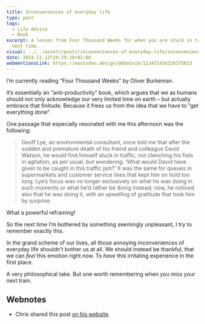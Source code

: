 ```yaml
---
title: Inconveniences of everyday life
type: post
tags:
  - Life Advice
  - Book
excerpt: A lesson from Four Thousand Weeks for when you are stuck in traffic the
  next time.
visual: ../../assets/posts/inconveniences-of-everyday-life/inconveniences-3b4d478fce.jpg
date: 2024-11-12T19:29:28+01:00
webmentionsLink: https://mastodon.design/@dominik/113471416216375833
---
```


I’m currently reading “Four Thousand Weeks” by Oliver Burkeman.

It’s essentially an “anti-productivity” book, which argues that we as humans should not only acknowledge our very limited time on earth – but actually embrace that finitude. Because it frees us from the idea that we have to “get everything done”.

One passage that especially resonated with me this afternoon was the following:

> Geoff Lye, an environmental consultant, once told me that after the sudden and premature death of his friend and colleague David Watson, he would find himself stuck in traffic, not clenching his fists in agitation, as per usual, but wondering: ‘What would David have given to be caught in this traffic jam?’ It was the same for queues in supermarkets and customer service lines that kept him on hold too long. Lye’s focus was no longer exclusively on what he was doing in such moments or what he’d rather be doing instead; now, he noticed also that he was doing it, with an upwelling of gratitude that took him by surprise.

What a powerful reframing!

So the next time I’m bothered by something seemingly unpleasant, I try to remember exactly this.

In the grand scheme of our lives, all those annoying inconveniences of everyday life shouldn’t bother us at all. We should instead be thankful, that we can _feel_ this emotion right now. To _have_ this irritating experience in the first place.

A very philosophical take. But one worth remembering when you miss your next train.

## Webnotes
- Chris shared this post [on his website](https://chrisglass.com/links/).
